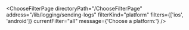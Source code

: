 

<ChooseFilterPage
  directoryPath="/ChooseFilterPage"
  address="/lib/logging/sending-logs"
  filterKind="platform"
  filters={['ios', 'android']}
  currentFilter="all"
  message={'Choose a platform:'}
/>
